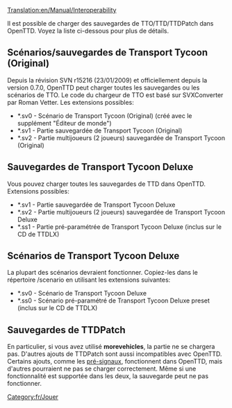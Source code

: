 [[Translation:en/Manual/Interoperability]]


[[Category:fr/Jouer]]

Il est possible de charger des sauvegardes de TTO/TTD/TTDPatch dans OpenTTD. Voyez la liste ci-dessous pour plus de détails.

==Scénarios/sauvegardes de Transport Tycoon (Original)==
Depuis la révision SVN r15216 (23/01/2009) et officiellement depuis la version 0.7.0, OpenTTD peut charger toutes les sauvegardes ou les scénarios de TTO. Le code du chargeur de TTO est basé sur SVXConverter par Roman Vetter. Les extensions possibles:
* *.sv0 - Scénario de Transport Tycoon (Original) (créé avec le supplément "Éditeur de monde")
* *.sv1 - Partie sauvegardée de Transport Tycoon (Original)
* *.sv2 - Partie multijoueurs (2 joueurs) sauvegardée de Transport Tycoon (Original)

==Sauvegardes de Transport Tycoon Deluxe==
Vous pouvez charger toutes les sauvegardes de TTD dans OpenTTD. Extensions possibles:
* *.sv1 - Partie sauvegardée de Transport Tycoon Deluxe
* *.sv2 - Partie multijoueurs (2 joueurs) sauvegardée de Transport Tycoon Deluxe
* *.ss1 - Partie pré-paramétrée de Transport Tycoon Deluxe (inclus sur le CD de TTDLX)

==Scénarios de Transport Tycoon Deluxe==
La plupart des scénarios devraient fonctionner. Copiez-les dans le répertoire /scenario en utilisant les extensions suivantes:
* *.sv0 - Scénario de Transport Tycoon Deluxe
* *.ss0 - Scénario pré-paramétré de Transport Tycoon Deluxe preset (inclus sur le CD de TTDLX)

==Sauvegardes de TTDPatch==
{{fr/Avertissement|Toutes les sauvegardes de TTDPatch ne peuvent pas être chargées dans OpenTTD!}}
En particulier, si vous avez utilisé '''morevehicles''', la partie ne se chargera pas. D'autres ajouts de TTDPatch sont aussi incompatibles avec OpenTTD. Certains ajouts, comme les [[fr/Manual/Signaux#Signaux dépendants|pré-signaux]], fonctionnent dans OpenTTD, mais d'autres pourraient ne pas se charger correctement. Même si une fonctionnalité est supportée dans les deux, la sauvegarde peut ne pas fonctionner.